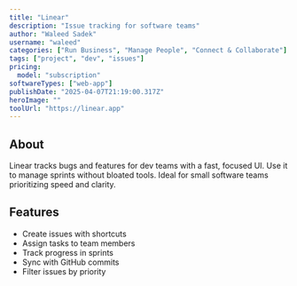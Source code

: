 ---
title: "Linear"
description: "Issue tracking for software teams"
author: "Waleed Sadek"
username: "waleed"
categories: ["Run Business", "Manage People", "Connect & Collaborate"]
tags: ["project", "dev", "issues"]
pricing:
  model: "subscription"
softwareTypes: ["web-app"]
publishDate: "2025-04-07T21:19:00.317Z"
heroImage: ""
toolUrl: "https://linear.app"
---
## About
Linear tracks bugs and features for dev teams with a fast, focused UI. Use it to manage sprints without bloated tools. Ideal for small software teams prioritizing speed and clarity.

## Features
- Create issues with shortcuts
- Assign tasks to team members
- Track progress in sprints
- Sync with GitHub commits
- Filter issues by priority